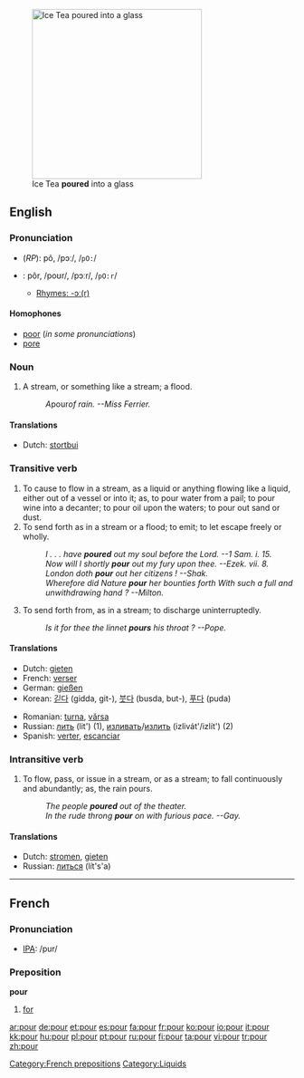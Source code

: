 [[Image:Ice Tea.jpg|thumb|300px|right|Ice Tea '''poured''' into a glass]]
==English==

===Pronunciation===
*(''RP''): pô, /pɔː/, /<tt>pO:</tt>/
*{{US}}: pôr, /poʊr/, /pɔːr/, /<tt>pO:r</tt>/
**[[rhymes:English:-ɔː(r)|Rhymes: -ɔː(r)]]

====Homophones====
*[[poor]] (''in some pronunciations'')
*[[pore]]

===Noun===
{{en-noun}}

# {{rivers}} {{colloquial}} A stream, or something like a stream; a flood.
#:''A ''pour'' of rain. --Miss Ferrier.''

====Translations====
*Dutch: [[stortbui]] {{f}}

===Transitive verb===
{{rfc-trverb|Transitive verb}}
{{en-verb}}

# To cause to flow in a stream, as a liquid or anything flowing like a liquid, either out of a vessel or into it; as, to pour water from a pail; to pour wine into a decanter; to pour oil upon the waters; to pour out sand or dust.
# To send forth as in a stream or a flood; to emit; to let escape freely or wholly.
#:''I . . . have '''poured''' out my soul before the Lord. --1     Sam. i. 15.''
#:''Now will I shortly '''pour''' out my fury upon thee. --Ezek. vii. 8.''
#:''London doth '''pour''' out her citizens !   --Shak.''
#:''Wherefore did Nature '''pour''' her bounties forth With such a full and unwithdrawing hand ?  --Milton.''
# To send forth from, as in a stream; to discharge uninterruptedly.
#:''Is it for thee the linnet '''pours''' his throat ? --Pope.''

====Translations====
{{top}}
*Dutch: [[gieten]]
*French: [[verser]]
*German: [[gießen]]
*Korean: [[긷다]] (gidda, git-), [[붓다]] (busda, but-), [[푸다]] (puda)
{{mid}}
*Romanian: [[turna]], [[vărsa]]
*Russian: [[лить]] (lit') (1), [[изливать]]/[[излить]] (izlivát'/izlít') (2)
*Spanish: [[verter]], [[escanciar]]
{{bottom}}

===Intransitive verb===
{{en-verb}}

# To flow, pass, or issue in a stream, or as a stream; to fall continuously and abundantly; as, the rain pours.
#:''The people '''poured''' out of the theater.''
#:''In the rude throng '''pour''' on with furious pace. --Gay.''

====Translations====
*Dutch: [[stromen]], [[gieten]]
*Russian: [[литься]] (lít's'a)

----

==French==

===Pronunciation===
*[[w:IPA|IPA]]: /pur/

===Preposition===
'''pour'''

# [[for]]

[[Category:French prepositions]]
[[Category:Liquids]]

[[ar:pour]]
[[de:pour]]
[[et:pour]]
[[es:pour]]
[[fa:pour]]
[[fr:pour]]
[[ko:pour]]
[[io:pour]]
[[it:pour]]
[[kk:pour]]
[[hu:pour]]
[[pl:pour]]
[[pt:pour]]
[[ru:pour]]
[[fi:pour]]
[[ta:pour]]
[[vi:pour]]
[[tr:pour]]
[[zh:pour]]